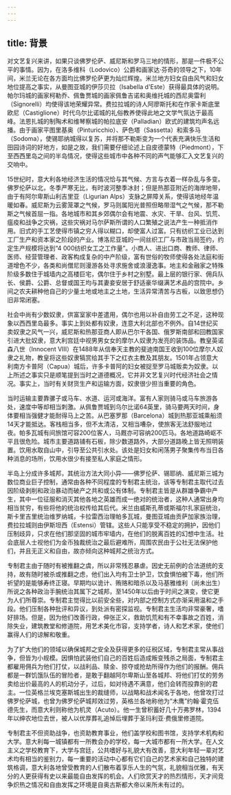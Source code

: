 ```yaml
---
---
---
```

title: 背景
---




对文艺复兴来讲，如果只谈佛罗伦萨、威尼斯和罗马三地的情形，那是一件极不公平的事情。因为，在洛多维科（Lodovico）公爵和画家达·芬奇的领导之下，10年间，米兰无论在各方面均比佛罗伦萨更为灿烂辉煌。米兰地方妇女自由风气和妇女地位提高之事实，从曼图亚城的伊莎贝拉（Isabella d'Este）获得最具体的说明。帕尔玛城的画家柯勒乔、佩鲁贾城的画家佩鲁吉诺和奥维托城的西尼奥雷利（Signorelli）均使得该地荣耀异常。费拉拉城的诗人阿廖斯托和在作家卡斯底里欧尼（Castiglione）时代乌尔比诺城的礼俗教养使得此地之文学气氛达于最高峰。法恩扎城的制陶术和维琴察城的帕拉底安（Palladian）欧式的建筑均声名远播。由于画家平图里基奥（Pinturicchio）、萨色塔（Sassetta）和索多马（Sodoma），使锡耶纳城得以复苏，并将那不勒斯变为一个代表充满快乐生活和田园诗词的好地方，如是之故，我们需要仔细论述上自皮德蒙特（Piedmont），下至西西里岛之间的半岛情况，使得这些城市中各种不同的声气能够汇入文艺复兴的交响中。

15世纪时，意大利各地经济生活的情况恰与其气候、方言与衣着一样杂乱与多变。佛罗伦萨以北，冬季严寒无比，有时波河整季冰封；但是热那亚附近的海岸地带，由于有阿尔卑斯山利吉里亚（Ligurian Alps）支脉之屏障关系，使得该地经年温暖如春。威尼斯为云雾笼罩之气候，罗马则属阳光普照但略带湿气之气候，那不勒斯之气候首屈一指。各地城市和其乡郊偶尔会有地震、水灾、干旱、台风、饥荒、瘟疫和战争之灾祸，这些灾祸对马尔萨斯所谓的人口繁殖之说法产生一种抵消作用。旧式的手工艺使得市镇之穷人得以糊口，却使富人过富。只有纺织工业已达到工厂生产和资本家之阶段的产业。博洛尼亚城的一间丝织工厂与市政当局签约，约定生产规模将达到“4 000纺织女工之工作量”。小商人、进出口商、教师、律师、医师、经营管理者、政客构成复杂的中产阶级，富有世俗的牧师使得各处法庭和街道增色不少，各类和尚僧尼则漫游各处寻求施舍或浪漫逸事。地主和金融家之特殊阶级多数住于城墙内之高楼巨宅，偶尔住于乡村之别墅。最上层的银行家、佣兵队长、侯爵、公爵、总督或国王均与其妻妾安居于舒适豪华缀满艺术品的宫院中。乡间之农夫耕种他自己的少量土地或地主之土地，生活异常清苦与古板，以致思想仍旧非常闭塞。

社会中尚有少数奴隶，供富室家中差遣用，偶尔也用以补自由劳工之不足，这种现象以西西里岛最多。事实上到处都有奴隶，连意大利北部也不例外。自14世纪买卖奴隶之风气一兴，威尼斯和热那亚商人即从巴尔干各国、俄罗斯南部和回教国家引进大批奴隶，意大利宫廷中视男男女女的摩尔人奴隶为发亮的装饰品。教皇英诺森八世（Innocent VIII）在1488年从信奉天主教的斐迪南国王收到100位摩尔人奴隶之礼物，教皇将这些奴隶犒赏给其手下之红衣主教及其朋友。1501年占领意大利南方卡普阿（Capua）城后，许多卡普阿的妇女被捉至罗马城贩卖为奴隶。以上所述之事实只是顺笔提到当时之道德概况，它并非文艺复兴时代经济社会之情况。事实上，当时有关财货生产和运输方面，奴隶很少担当重要的角色。

当时运输主要靠骡子或马车、水道、运河或海洋。富有人家则骑马或马车旅游各处，速度中等却相当刺激。从佩鲁贾城到乌尔比诺64英里，骑马要两天时间，身体要相当强健才能耐得马上之苦。从巴塞罗那（Barcelona）城到热那亚城乘船须14天才能抵达。客栈相当多，但不太清洁，又相当嘈杂，使旅客无法舒服地过夜。帕多瓦城有间旅馆可容200位客人，马厩亦可容纳200匹马。各地道路崎岖不平且很危险。城市主要道路铺有石板，除少数道路外，大部分道路晚上皆无照明装置。饮用水取自山中，引导至公共引水处。该处是妇女和闲荡男子聚集传布当日各种消息的场所，饮用水很少有接至私人家庭之情形。

半岛上分成许多城邦，其统治方法大同小异——佛罗伦萨、锡耶纳、威尼斯三城为数位商业巨子控制，通常由各种不同程度的专制君主统治，该等专制君主取代过去因阶级剥削和政治暴动而破产之共和或公有体制。专制君主皆是从群雄争霸中产生，其中一位征服和消灭其他各地之英雄而成一绝对的统治者，这种人通常出身均相当贫穷，有些将他的统治权传给其后代。米兰由威斯孔蒂或斯福尔扎家庭统治，斯卡里吉里统治维罗纳城，卡拉雷西治理帕多瓦城，曼图亚城由贡萨加家族治理，费拉拉城则由伊斯坦西（Estensi）管辖。这些人只能享受不稳定的拥护，因他们压制歧异，只求在他们那坚固的城市牢墙内，在他们的脱离百姓的幻想中生活。社会底层人士视他们为金币独裁统治之最后避难所，周围农民由于公社无法保护他们，并且无正义和自由，故亦倾向这种城邦之统治方式。

专制君主由于随时有被推翻之虞，所以非常残忍暴虐。因史无前例的合法道统的支持，故有随时被杀或推翻之虑，他们出入均有卫士护卫，饮食惧怕被下毒，他们所祈望的是能够寿终正寝。早期均以诡计、贿赂和暗杀以及马基雅维利（尚未出生）所说之各种政治手腕统治其属下之城邦，至1450年以后由于时间之演变，使它更为人们所尊崇。专制君主觉得比以前安全些，对内部之控制方式亦渐采用温和之手段。他们压制各种批评和异议，到处派有密探监视。专制君主生活均非常豪奢，嗜好排场。但是，因为他们改善行政，伸张正义，救助饥荒和有不幸事故之百姓，消除失业，建筑教堂和修道院，用艺术美化市容，支持学者，诗人和艺术家，使他们赢得人们的谅解和敬重。

为了扩大他们的领域以确保城邦之安全及获得更多的征税区域，专制君主常从事战争，但皆为小规模。因惧怕武装他们自己的百姓后造成叛变残杀之局面，专制君主都雇用佣兵为他们打仗，以战利品、赎金、掠夺或抢劫所得作为他们的报酬。佣兵都是一群饥饿队伍的冒险者，是敢于翻越阿尔卑斯山至各城邦、将他们打仗的劳务卖给出价最高的人的机动分子，过后，如对待遇不满意，他们会转而投靠别的君主。一位英格兰埃克塞斯城出生的裁缝师，以战略和战术闻名于各地，他曾攻打过佛罗伦萨城，也曾为佛罗伦萨城邦效过劳，英格兰各地称他为“木鹰”约翰·霍克伍德先生，而意大利则称他为机灵（Acuto）。他一生曾积蓄好几十万弗罗林，1394年以绅农地位去世，被人以优厚葬礼追悼后埋葬于圣玛利亚·费俄里修道院。

专制君主不但资助战争，也资助教育事业，他们盖学校和图书馆，支持学术机构和大学。意大利每一城镇都有一所教会办的学校，每一大城市都有一所大学。在人文主义之学校教育下，大学与宫廷，公共嗜好与礼貌大有改善，意大利年轻一辈对艺术均有相当的鉴别力，每一重要的活动中心都有它们自己的艺术家和自己独特的建筑格调，意大利各地曾受教育的人们散布着享乐人生的气氛，礼貌相当优雅，有天分的人更获得有史以来最能自由发挥的机会。人们欣赏天才的热烈情形，天才间竞争炽热之情况和自由发挥之环境是自奥古斯都大帝以来所未有过的。